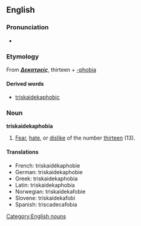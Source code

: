 {{wikipedia}}
==English==
===Pronunciation===
*{{AHD|/trĭs'kī-dĕk'ə-fō'bē-ə/}}

===Etymology===
From {{Gr.}} '''''[[Δεκατρείς]]''''', thirteen + [[-phobia]]

==== Derived words ====
* [[triskaidekaphobic]] 

=== Noun ===
[[Category:English nouns]]
'''triskaidekaphobia'''
#[[Fear]], [[hate]], or [[dislike]] of the number [[thirteen]] (13).

====Translations====
*French: triskaidékaphobie
*German: triskaidekaphobie
*Greek: triskaidekaphobia
*Latin: triskaidekaphobia
*Norwegian: triskaidekafobie
*Slovene: triskaidekafobi
*Spanish: triscadecafobia